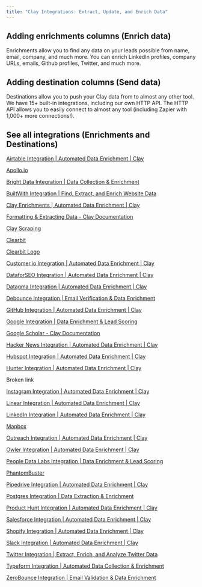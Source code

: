 ```yaml
---
title: "Clay Integrations: Extract, Update, and Enrich Data"
---
```


## Adding enrichments columns (Enrich data)

Enrichments allow you to find any data on your leads possible from name, email, company, and much more. You can enrich LinkedIn profiles, company URLs, emails, Github profiles, Twitter, and much more.

## Adding destination columns (Send data)

Destinations allow you to push your Clay data from to almost any other tool. We have 15+ built-in integrations, including our own HTTP API. The HTTP API allows you to easily connect to almost any tool (including Zapier with 1,000+ more connections!).

## See all integrations (Enrichments and Destinations)

[Airtable Integration | Automated Data Enrichment | Clay](/learn-more/clay-integrations-extract-update-and-enrich-data/airtable-integration-or-automated-data-enrichment-or-clay)

[Apollo.io](/learn-more/clay-integrations-extract-update-and-enrich-data/apollo.io)

[Bright Data Integration | Data Collection & Enrichment](/learn-more/clay-integrations-extract-update-and-enrich-data/bright-data-integration-or-data-collection-and-enrichment)

[BuiltWith Integration | Find, Extract, and Enrich Website Data](/learn-more/clay-integrations-extract-update-and-enrich-data/builtwith-integration-or-find-extract-and-enrich-website-data)

[Clay Enrichments | Automated Data Enrichment | Clay](/learn-more/clay-integrations-extract-update-and-enrich-data/clay-enrichments-or-automated-data-enrichment-or-clay)

[Formatting & Extracting Data - Clay Documentation](/learn-more/clay-integrations-extract-update-and-enrich-data/formatting-and-extracting-data-clay-documentation)

[Clay Scraping](/learn-more/clay-integrations-extract-update-and-enrich-data/clay-scraping)

[Clearbit](/learn-more/clay-integrations-extract-update-and-enrich-data/clearbit)

[Clearbit Logo](/learn-more/clay-integrations-extract-update-and-enrich-data/clearbit-logo)

[Customer.io Integration | Automated Data Enrichment | Clay](/learn-more/clay-integrations-extract-update-and-enrich-data/customer.io-integration-or-automated-data-enrichment-or-clay)

[DataforSEO Integration | Automated Data Enrichment | Clay](/learn-more/clay-integrations-extract-update-and-enrich-data/dataforseo-integration-or-automated-data-enrichment-or-clay)

[Datagma Integration | Automated Data Enrichment | Clay](/learn-more/clay-integrations-extract-update-and-enrich-data/datagma-integration-or-automated-data-enrichment-or-clay)

[Debounce Integration | Email Verification & Data Enrichment](/learn-more/clay-integrations-extract-update-and-enrich-data/debounce-integration-or-email-verification-and-data-enrichment)

[GitHub Integration | Automated Data Enrichment | Clay](/learn-more/clay-integrations-extract-update-and-enrich-data/github-integration-or-automated-data-enrichment-or-clay)

[Google Integration | Data Enrichment & Lead Scoring](/learn-more/clay-integrations-extract-update-and-enrich-data/google-integration-or-data-enrichment-and-lead-scoring)

[Google Scholar - Clay Documentation](/learn-more/clay-integrations-extract-update-and-enrich-data/google-integration-or-data-enrichment-and-lead-scoring/google-scholar-clay-documentation)

[Hacker News Integration | Automated Data Enrichment | Clay](/learn-more/clay-integrations-extract-update-and-enrich-data/hacker-news-integration-or-automated-data-enrichment-or-clay)

[Hubspot Integration | Automated Data Enrichment | Clay](/learn-more/clay-integrations-extract-update-and-enrich-data/hubspot-integration-or-automated-data-enrichment-or-clay)

[Hunter Integration | Automated Data Enrichment | Clay](/learn-more/clay-integrations-extract-update-and-enrich-data/hunter-integration-or-automated-data-enrichment-or-clay)

Broken link

[Instagram Integration | Automated Data Enrichment | Clay](/learn-more/clay-integrations-extract-update-and-enrich-data/instagram-integration-or-automated-data-enrichment-or-clay)

[Linear Integration | Automated Data Enrichment | Clay](/learn-more/clay-integrations-extract-update-and-enrich-data/linear-integration-or-automated-data-enrichment-or-clay)

[LinkedIn Integration | Automated Data Enrichment | Clay](/learn-more/clay-integrations-extract-update-and-enrich-data/linkedin-integration-or-automated-data-enrichment-or-clay)

[Mapbox](/learn-more/clay-integrations-extract-update-and-enrich-data/mapbox)

[Outreach Integration | Automated Data Enrichment | Clay](/learn-more/clay-integrations-extract-update-and-enrich-data/outreach-integration-or-automated-data-enrichment-or-clay)

[Owler Integration | Automated Data Enrichment | Clay](/learn-more/clay-integrations-extract-update-and-enrich-data/owler-integration-or-automated-data-enrichment-or-clay)

[People Data Labs Integration | Data Enrichment & Lead Scoring](/learn-more/clay-integrations-extract-update-and-enrich-data/people-data-labs-integration-or-data-enrichment-and-lead-scoring)

[PhantomBuster](/learn-more/clay-integrations-extract-update-and-enrich-data/phantombuster)

[Pipedrive Integration | Automated Data Enrichment | Clay](/learn-more/clay-integrations-extract-update-and-enrich-data/pipedrive-integration-or-automated-data-enrichment-or-clay)

[Postgres Integration | Data Extraction & Enrichment](/learn-more/clay-integrations-extract-update-and-enrich-data/postgres-integration-or-data-extraction-and-enrichment)

[Product Hunt Integration | Automated Data Enrichment | Clay](/learn-more/clay-integrations-extract-update-and-enrich-data/product-hunt-integration-or-automated-data-enrichment-or-clay)

[Salesforce Integration | Automated Data Enrichment | Clay](/learn-more/clay-integrations-extract-update-and-enrich-data/salesforce-integration-or-automated-data-enrichment-or-clay)

[Shopify Integration | Automated Data Enrichment | Clay](/learn-more/clay-integrations-extract-update-and-enrich-data/shopify-integration-or-automated-data-enrichment-or-clay)

[Slack Integration | Automated Data Enrichment | Clay](/learn-more/clay-integrations-extract-update-and-enrich-data/slack-integration-or-automated-data-enrichment-or-clay)

[Twitter Integration | Extract, Enrich, and Analyze Twitter Data](/learn-more/clay-integrations-extract-update-and-enrich-data/twitter-integration-or-extract-enrich-and-analyze-twitter-data)

[Typeform Integration | Automated Data Collection & Enrichment](/learn-more/clay-integrations-extract-update-and-enrich-data/typeform-integration-or-automated-data-collection-and-enrichment)

[ZeroBounce Integration | Email Validation & Data Enrichment](/learn-more/clay-integrations-extract-update-and-enrich-data/zerobounce-integration-or-email-validation-and-data-enrichment)

